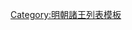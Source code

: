 {{ming|title=明朝廣信國諸王|ed=廣信國|head=[[嘉靖]]二十二年（[[1543年]]）封。|
{{ming/title}}
{{ming/list|廣信順恭王|[[朱厚𰟙|朱厚{{僻字|𰟙|⿰火棊}}]]|朱祐楑、庶五子|[[1543年]]—[[1577年]]|嘉靖二十二年封。[[萬曆]]五年薨。}}
{{ming/list|廣信王|[[朱載堡]]|朱厚{{僻字|𰟙|⿰火棊}}、嫡一子|[[1607年]]—[[1615年]]|嘉靖四十一年封[[长子 (封号)|長子]]。萬曆三十五年襲封。四十三年薨。無子，除。}}
}}<noinclude>
[[Category:明朝諸王列表模板]]
</noinclude>